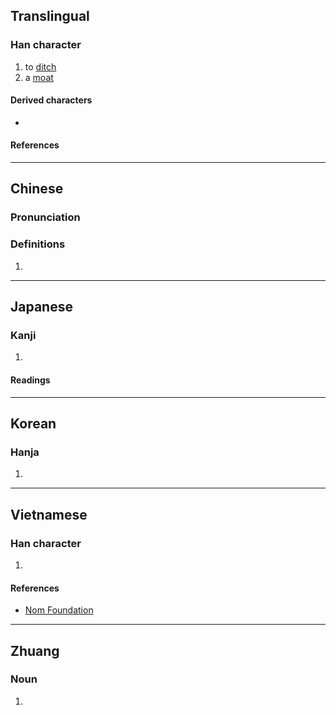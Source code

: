 {{character info}}
==Translingual==

===Han character===
{{Han char|rn=85|rad=水|as=06|sn=9|four=37110|canj=EHBT|ids=⿰氵血}}

# to [[ditch]]
# a [[moat]]

====Derived characters====
* {{l|mul|[[𠸡]], [[𨵨]]}}

====References====
{{Han ref|kx=0621.220|dkj=17403|dj=1018.010|hdz=31611.020|uh=6D2B}}

----

==Chinese==
{{zh-forms}}

===Pronunciation===
{{zh-pron
|m=xù
|c=gwik1
|mc=y
|oc=y
|ma=
|cat=v,n
}}

===Definitions===
{{zh-hanzi}}

# {{rfdef|zh}}

----

==Japanese==

===Kanji===
{{ja-kanji|grade=|rs=水06}}

# {{rfdef|ja|sort=水06}}

====Readings====
{{ja-readings
|goon=こく
|kanon=きょく<きよく<くゐよく
|kun=みぞ-
}}

----

==Korean==

===Hanja===
{{ko-hanja|혁}}

# {{rfdef|ko|sort=水06}}

----

==Vietnamese==

===Han character===
{{vi-readings|rs=水06|reading=hức}}

# {{rfdef|vi|sort=水06}}

====References====
* [http://nomfoundation.org/common/nom_details.php?codepoint=6d2b Nom Foundation]

----

==Zhuang==

===Noun===
{{za-head|noun}}

# {{za-sawndip form of|lwed||blood}}